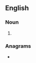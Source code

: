 {{also|get-ups}}

==English==

===Noun===
{{head|en|noun plural form}}

# {{plural of|getup|lang=en}}

===Anagrams===
* {{l|en|gets up}}